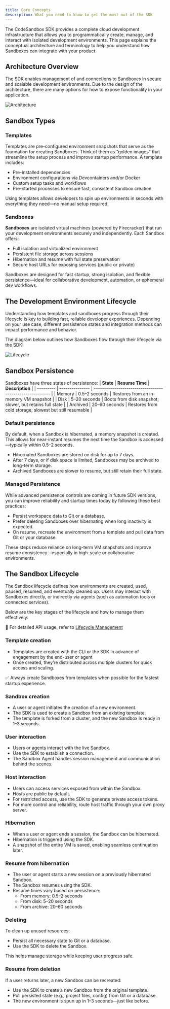 ```yaml
---
title: Core Concepts
description: What you need to know to get the most out of the SDK
---
```



<Hero
  title="Core Concepts"
  subtitle="What you need to know to get the most out of the SDK"
/>

The CodeSandbox SDK provides a complete cloud development infrastructure that allows you to programmatically create, manage, and interact with isolated development environments. This page explains the conceptual architecture and terminology to help you understand how Sandboxes can integrate with your product.

## Architecture Overview

The SDK enables management of and connections to Sandboxes in secure and scalable development environments. Due to the design of the architecture, there are many options for how to expose functionality in your application.

![Architecture](./architecture.png)

## Sandbox Types

### Templates

Templates are pre-configured environment snapshots that serve as the foundation for creating Sandboxes. Think of them as “golden images” that streamline the setup process and improve startup performance. A template includes:

- Pre-installed dependencies
- Environment configurations via Devcontainers and/or Docker
- Custom setup tasks and workflows
- Pre-started processes to ensure fast, consistent Sandbox creation

Using templates allows developers to spin up environments in seconds with everything they need—no manual setup required.

### Sandboxes

**Sandboxes** are isolated virtual machines (powered by Firecracker) that run your development environments securely and independently. Each Sandbox offers:

- Full isolation and virtualized environment
- Persistent file storage across sessions
- Hibernation and resume with full state preservation
- Secure host URLs for exposing services (public or private)

Sandboxes are designed for fast startup, strong isolation, and flexible persistence—ideal for collaborative development, automation, or ephemeral dev workflows.


## The Development Environment Lifecycle

Understanding how templates and sandboxes progress through their lifecycle is key to building fast, reliable developer experiences. Depending on your use case, different persistence states and integration methods can impact performance and behavior.

The diagram below outlines how Sandboxes flow through their lifecycle via the SDK:

![Lifecycle](./lifecycle.png)

## Sandbox Persistence

Sandboxes have three states of persistence:
| **State** | **Resume Time** | **Description**                                          |
| --------- | --------------- | -------------------------------------------------------- |
| Memory    | 0.5–2 seconds   | Restores from an in-memory VM snapshot                   |
| Disk      | 5–20 seconds    | Boots from disk snapshot; slower, but retains full state |
| Archived  | 20–60 seconds   | Restores from cold storage; slowest but still resumable  |


### Default persistence 
By default, when a Sandbox is hibernated, a memory snapshot is created. This allows for near-instant resumes the next time the Sandbox is accessed—typically within 0.5–2 seconds.

- Hibernated Sandboxes are stored on disk for up to 7 days.
- After 7 days, or if disk space is limited, Sandboxes may be archived to long-term storage.
- Archived Sandboxes are slower to resume, but still retain their full state.


### Managed Persistence

While advanced persistence controls are coming in future SDK versions, you can improve reliability and startup times today by following these best practices:

- Persist workspace data to Git or a database.
- Prefer deleting Sandboxes over hibernating when long inactivity is expected.
- On resume, recreate the environment from a template and pull data from Git or your database.

These steps reduce reliance on long-term VM snapshots and improve resume consistency—especially in high-scale or collaborative environments.


## The Sandbox Lifecycle

The Sandbox lifecycle defines how environments are created, used, paused, resumed, and eventually cleaned up. Users may interact with Sandboxes directly, or indirectly via agents (such as automation tools or connected services).

Below are the key stages of the lifecycle and how to manage them effectively:

📘 For detailed API usage, refer to [Lifecycle Management](./manage-sandboxes)

### Template creation

- Templates are created with the CLI or the SDK in advance of engagement by the end-user or agent
- Once created, they’re distributed across multiple clusters for quick access and scaling.

✅ Always create Sandboxes from templates when possible for the fastest startup experience.

### Sandbox creation

- A user or agent initiates the creation of a new environment.
- The SDK is used to create a Sandbox from an existing template.
- The template is forked from a cluster, and the new Sandbox is ready in 1–3 seconds.

### User interaction

- Users or agents interact with the live Sandbox.
- Use the SDK to establish a connection.
- The Sandbox Agent handles session management and communication behind the scenes.

### Host interaction

- Users can access services exposed from within the Sandbox.
- Hosts are public by default.
- For restricted access, use the SDK to generate private access tokens.
- For more control and reliability, route host traffic through your own proxy server.

### Hibernation

- When a user or agent ends a session, the Sandbox can be hibernated.
- Hibernation is triggered using the SDK.
- A snapshot of the entire VM is saved, enabling seamless continuation later.


### Resume from hibernation

- The user or agent starts a new session on a previously hibernated Sandbox.
- The Sandbox resumes using the SDK.
- Resume times vary based on persistence:
    - From memory: 0.5–2 seconds
    - From disk: 5–20 seconds
    - From archive: 20–60 seconds

### Deleting

To clean up unused resources:

- Persist all necessary state to Git or a database.
- Use the SDK to delete the Sandbox.

This helps manage storage while keeping user progress safe.

### Resume from deletion

If a user returns later, a new Sandbox can be recreated:
- Use the SDK to create a new Sandbox from the original template.
- Pull persisted state (e.g., project files, config) from Git or a database.
- The new environment is spun up in 1–3 seconds—just like before.

